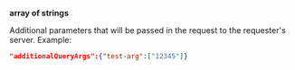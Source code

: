 **array of strings**

Additional parameters that will be passed in the request to the requester's server. Example:

```json
"additionalQueryArgs":{"test-arg":["12345"]}
```